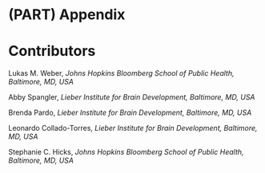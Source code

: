 # (PART) Appendix {-}

# Contributors

Lukas M. Weber, *Johns Hopkins Bloomberg School of Public Health, Baltimore, MD, USA*

Abby Spangler, *Lieber Institute for Brain Development, Baltimore, MD, USA*

Brenda Pardo, *Lieber Institute for Brain Development, Baltimore, MD, USA*

Leonardo Collado-Torres, *Lieber Institute for Brain Development, Baltimore, MD, USA*

Stephanie C. Hicks, *Johns Hopkins Bloomberg School of Public Health, Baltimore, MD, USA*


